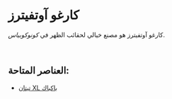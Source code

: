 # كارغو آوتفيترز  

كارغو آوتفيترز هو مصنع خيالي لحقائب الظهر في *كونوكوبياس*.  

</br>

## العناصر المتاحة:  

- [تيتان XL باكباك](/blockchain/nfts/packs/kargo-outfitters/titan-xl-backpack)  
